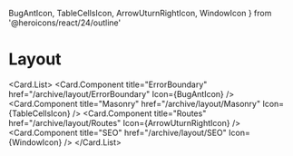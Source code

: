   BugAntIcon,
  TableCellsIcon,
  ArrowUturnRightIcon,
  WindowIcon
} from '@heroicons/react/24/outline'

# Layout

<Card.List>
  <Card.Component
    title="ErrorBoundary"
    href="/archive/layout/ErrorBoundary"
    Icon={BugAntIcon}
  />
  <Card.Component
    title="Masonry"
    href="/archive/layout/Masonry"
    Icon={TableCellsIcon}
  />
  <Card.Component
    title="Routes"
    href="/archive/layout/Routes"
    Icon={ArrowUturnRightIcon}
  />
  <Card.Component title="SEO" href="/archive/layout/SEO" Icon={WindowIcon} />
</Card.List>
